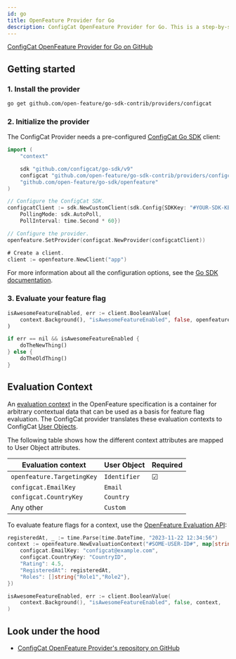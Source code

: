 ```yaml
---
id: go
title: OpenFeature Provider for Go
description: ConfigCat OpenFeature Provider for Go. This is a step-by-step guide on how to use ConfigCat with the OpenFeature Go SDK.
---
```


<a href="https://github.com/open-feature/go-sdk-contrib/tree/main/providers/configcat" target="_blank">ConfigCat OpenFeature Provider for Go on GitHub</a>

## Getting started

### 1. Install the provider

```bash
go get github.com/open-feature/go-sdk-contrib/providers/configcat
```

### 2. Initialize the provider

The ConfigCat Provider needs a pre-configured [ConfigCat Go SDK](../../go/#creating-the-configcat-client) client:

```go
import (
    "context"

    sdk "github.com/configcat/go-sdk/v9"
    configcat "github.com/open-feature/go-sdk-contrib/providers/configcat/pkg"
    "github.com/open-feature/go-sdk/openfeature"
)

// Configure the ConfigCat SDK.
configcatClient := sdk.NewCustomClient(sdk.Config{SDKKey: "#YOUR-SDK-KEY#",
    PollingMode: sdk.AutoPoll,
    PollInterval: time.Second * 60})

// Configure the provider.
openfeature.SetProvider(configcat.NewProvider(configcatClient))

# Create a client.
client := openfeature.NewClient("app")
```

For more information about all the configuration options, see the [Go SDK documentation](../../go/#creating-the-configcat-client).

### 3. Evaluate your feature flag

```rust
isAwesomeFeatureEnabled, err := client.BooleanValue(
    context.Background(), "isAwesomeFeatureEnabled", false, openfeature.EvaluationContext{},
)

if err == nil && isAwesomeFeatureEnabled {
    doTheNewThing()
} else {
    doTheOldThing()
}
```

## Evaluation Context

An <a href="https://openfeature.dev/docs/reference/concepts/evaluation-context" target="_blank">evaluation context</a> in the OpenFeature specification is a container for arbitrary contextual data that can be used as a basis for feature flag evaluation.
The ConfigCat provider translates these evaluation contexts to ConfigCat [User Objects](../../go/#user-object).

The following table shows how the different context attributes are mapped to User Object attributes.

| Evaluation context              | User Object  | Required |
| ------------------------------- | ------------ | -------- |
| `openfeature.TargetingKey`      | `Identifier` | &#9745;  | 
| `configcat.EmailKey`            | `Email`      |          | 
| `configcat.CountryKey`          | `Country`    |          | 
| Any other                       | `Custom`     |          | 

To evaluate feature flags for a context, use the <a href="https://openfeature.dev/docs/reference/concepts/evaluation-api/" target="_blank">OpenFeature Evaluation API</a>:

```go
registeredAt, _ := time.Parse(time.DateTime, "2023-11-22 12:34:56")
context := openfeature.NewEvaluationContext("#SOME-USER-ID#", map[string]any{
    configcat.EmailKey: "configcat@example.com",
    configcat.CountryKey: "CountryID",
    "Rating": 4.5,
    "RegisteredAt": registeredAt,
    "Roles": []string{"Role1","Role2"},
})

isAwesomeFeatureEnabled, err := client.BooleanValue(
    context.Background(), "isAwesomeFeatureEnabled", false, context,
)
```

## Look under the hood

- <a href="https://github.com/open-feature/go-sdk-contrib/tree/main/providers/configcat" target="_blank">ConfigCat OpenFeature Provider's repository on GitHub</a>